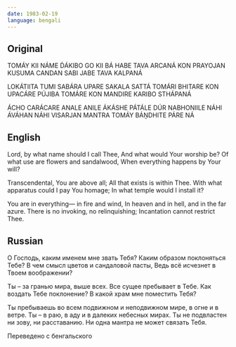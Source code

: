 ```yaml
---
date: 1983-02-19
language: bengali
---
```


## Original

TOMÁY KII NÁME D́ÁKIBO GO
KII BÁ HABE TAVA ARCANÁ
KON PRAYOJAN KUSUMA CANDAN
SABI JABE TAVA KALPANÁ

LOKÁTIITA TUMI SABÁRA UPARE
SAKALA SATTÁ TOMÁRI BHITARE
KON UPACÁRE PÚJIBA TOMÁRE
KON MANDIRE KARIBO STHÁPANÁ

ÁCHO CARÁCARE ANALE ANILE
ÁKÁSHE PÁTÁLE DÚR NABHONIILE
NÁHI ÁVÁHAN NÁHI VISARJAN
MANTRA TOMÁY BÁṊDHITE PÁRE NÁ

## English

Lord, by what name should I call Thee,
And what would Your worship be?
Of what use are flowers and sandalwood,
When everything happens by Your will?

Transcendental, You are above all;
All that exists is within Thee.
With what apparatus could I pay You homage;
In what temple would I install it?

You are in everything— in fire and wind,
In heaven and in hell, and in the far azure.
There is no invoking, no relinquishing;
Incantation cannot restrict Thee.

## Russian

О Господь, каким именем мне звать Тебя?
Каким образом поклоняться Тебе?
В чем смысл цветов и сандаловой пасты,
Ведь всё исчезнет в Твоем воображении?

Ты – за гранью мира, выше всех.
Все сущее пребывает в Тебе.
Как воздать Тебе поклонение?
В какой храм мне поместить Тебя?

Ты пребываешь во всем подвижном
и неподвижном мире, в огне и в ветре.
Ты – в раю, в аду и в далеких небесных мирах.
Ты не подвластен ни зову, ни расставанию.
Ни одна мантра не может связать Тебя.

Переведено с бенгальского
